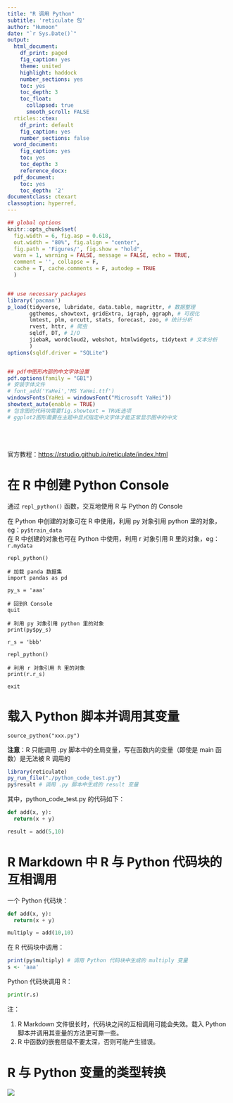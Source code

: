 ```yaml
---
title: "R 调用 Python"
subtitle: 'reticulate 包'
author: "Humoon"
date: "`r Sys.Date()`"
output:
  html_document:
    df_print: paged
    fig_caption: yes
    theme: united
    highlight: haddock
    number_sections: yes
    toc: yes
    toc_depth: 3
    toc_float:
      collapsed: true
      smooth_scroll: FALSE
  rticles::ctex:
    df_print: default
    fig_caption: yes
    number_sections: false
  word_document:
    fig_caption: yes
    toc: yes
    toc_depth: 3
    reference_docx: 
  pdf_document:
    toc: yes
    toc_depth: '2'
documentclass: ctexart
classoption: hyperref,
---
```



```r

## global options
knitr::opts_chunk$set(
  fig.width = 6, fig.asp = 0.618,
  out.width = "80%", fig.align = "center",
  fig.path = 'Figures/', fig.show = "hold",
  warn = 1, warning = FALSE, message = FALSE, echo = TRUE, 
  comment = '', collapse = F, 
  cache = T, cache.comments = F, autodep = TRUE
  )


## use necessary packages
library('pacman')
p_load(tidyverse, lubridate, data.table, magrittr, # 数据整理
       ggthemes, showtext, gridExtra, igraph, ggraph, # 可视化
       lmtest, plm, orcutt, stats, forecast, zoo, # 统计分析  
       rvest, httr, # 爬虫
       sqldf, DT, # I/O
       jiebaR, wordcloud2, webshot, htmlwidgets, tidytext # 文本分析
       )
options(sqldf.driver = "SQLite") 


## pdf中图形内部的中文字体设置
pdf.options(family = "GB1")
# 安装字体文件
# font_add('YaHei','MS YaHei.ttf')
windowsFonts(YaHei = windowsFont("Microsoft YaHei"))
showtext_auto(enable = TRUE)
# 包含图的代码块需要fig.showtext = TRUE选项
# ggplot2图形需要在主题中显式指定中文字体才能正常显示图中的中文
```

<br/><br/><br/>
官方教程：<https://rstudio.github.io/reticulate/index.html>


# 在 R 中创建 Python Console

通过 `repl_python()` 函数，交互地使用 R 与 Python 的 Console

在 Python 中创建的对象可在 R 中使用，利用 py 对象引用 python 里的对象，eg：`py$train_data`  
在 R 中创建的对象也可在 Python 中使用，利用 r 对象引用 R 里的对象，eg：`r.mydata`

```
repl_python() 

# 加载 panda 数据集
import pandas as pd 

py_s = 'aaa'

# 回到R Console
quit
 
# 利用 py 对象引用 python 里的对象
print(py$py_s)

r_s = 'bbb'
 
repl_python()

# 利用 r 对象引用 R 里的对象
print(r.r_s)

exit
```
# 载入 Python 脚本并调用其变量

`source_python("xxx.py")`

**注意**：R 只能调用 .py 脚本中的全局变量，写在函数内的变量（即使是 main 函数）是无法被 R 调用的

```r
library(reticulate)
py_run_file("./python_code_test.py") 
py$result # 调用 .py 脚本中生成的 result 变量
```

其中，python_code_test.py 的代码如下：
```python
def add(x, y):
  return(x + y)

result = add(5,10)
```

# R Markdown 中 R 与 Python 代码块的互相调用

一个 Python 代码块：
```python
def add(x, y):
  return(x + y)

multiply = add(10,10)
```

在 R 代码块中调用：
```r
print(py$multiply) # 调用 Python 代码块中生成的 multiply 变量
s <- 'aaa'
```

Python 代码块调用 R：
```python
print(r.s)
```

注：

1. R Markdown 文件很长时，代码块之间的互相调用可能会失效。载入 Python 脚本并调用其变量的方法更可靠一些。
2. R 中函数的嵌套层级不要太深，否则可能产生错误。

# R 与 Python 变量的类型转换

![](类型转换.png)